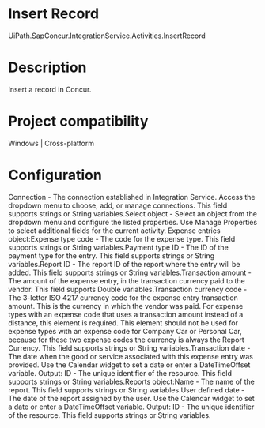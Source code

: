 ﻿# Insert Record

UiPath.SapConcur.IntegrationService.Activities.InsertRecord

# Description

Insert a record in Concur.

# Project compatibility

Windows | Cross-platform

# Configuration

Connection - The connection established in Integration Service. Access the dropdown menu to choose, add, or manage connections. This field supports strings or String variables.Select object - Select an object from the dropdown menu and configure the listed properties. Use Manage Properties to select additional fields for the current activity. Expense entries object:Expense type code - The code for the expense type. This field supports strings or String variables.Payment type ID - The ID of the payment type for the entry. This field supports strings or String variables.Report ID - The report ID of the report where the entry will be added. This field supports strings or String variables.Transaction amount - The amount of the expense entry, in the transaction currency paid to the vendor. This field supports Double variables.Transaction currency code - The 3-letter ISO 4217 currency code for the expense entry transaction amount. This is the currency in which the vendor was paid. For expense types with an expense code that uses a transaction amount instead of a distance, this element is required. This element should not be used for expense types with an expense code for Company Car or Personal Car, because for these two expense codes the currency is always the Report Currency. This field supports strings or String variables.Transaction date - The date when the good or service associated with this expense entry was provided. Use the Calendar widget to set a date or enter a DateTimeOffset variable. Output: ID - The unique identifier of the resource. This field supports strings or String variables.Reports object:Name - The name of the report. This field supports strings or String variables.User defined date - The date of the report assigned by the user. Use the Calendar widget to set a date or enter a DateTimeOffset variable. Output: ID - The unique identifier of the resource. This field supports strings or String variables.
